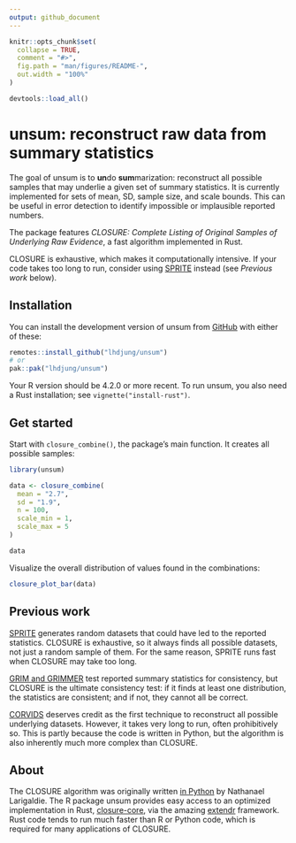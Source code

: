 ```yaml
---
output: github_document
---
```


<!-- README.md is generated from README.Rmd. Please edit that file -->

```r
knitr::opts_chunk$set(
  collapse = TRUE,
  comment = "#>",
  fig.path = "man/figures/README-",
  out.width = "100%"
)
```

```r
devtools::load_all()
```


# unsum: reconstruct raw data from summary statistics

<!-- badges: start -->

<!-- badges: end -->

The goal of unsum is to **un**do **sum**marization: reconstruct all possible samples that may underlie a given set of summary statistics. It is currently implemented for sets of mean, SD, sample size, and scale bounds. This can be useful in error detection to identify impossible or implausible reported numbers.

The package features *CLOSURE: Complete Listing of Original Samples of Underlying Raw Evidence*, a fast algorithm implemented in Rust.

CLOSURE is exhaustive, which makes it computationally intensive. If your code takes too long to run, consider using [SPRITE](https://lukaswallrich.github.io/rsprite2/) instead (see *Previous work* below).

## Installation

You can install the development version of unsum from [GitHub](https://github.com/) with either of these:

``` r
remotes::install_github("lhdjung/unsum")
# or
pak::pak("lhdjung/unsum")
```

Your R version should be 4.2.0 or more recent. To run unsum, you also need a Rust installation; see `vignette("install-rust")`.

## Get started

Start with `closure_combine()`, the package's main function. It creates all possible samples:

```r
library(unsum)

data <- closure_combine(
  mean = "2.7",
  sd = "1.9",
  n = 100,
  scale_min = 1,
  scale_max = 5
)

data
```

Visualize the overall distribution of values found in the combinations:

```r
closure_plot_bar(data)
```

## Previous work

[SPRITE](https://lukaswallrich.github.io/rsprite2) generates random datasets that could have led to the reported statistics. CLOSURE is exhaustive, so it always finds all possible datasets, not just a random sample of them. For the same reason, SPRITE runs fast when CLOSURE may take too long.

[GRIM and GRIMMER](https://lhdjung.github.io/scrutiny/) test reported summary statistics for consistency, but CLOSURE is the ultimate consistency test: if it finds at least one distribution, the statistics are consistent; and if not, they cannot all be correct.

[CORVIDS](https://github.com/katherinemwood/corvids) deserves credit as the first technique to reconstruct all possible underlying datasets. However, it takes very long to run, often prohibitively so. This is partly because the code is written in Python, but the algorithm is also inherently much more complex than CLOSURE.

## About

The CLOSURE algorithm was originally written [in Python](https://github.com/larigaldie-n/CLOSURE-Python) by Nathanael Larigaldie. The R package unsum provides easy access to an optimized implementation in Rust, [closure-core](https://crates.io/crates/closure-core), via the amazing [extendr](https://extendr.github.io/) framework. Rust code tends to run much faster than R or Python code, which is required for many applications of CLOSURE.
